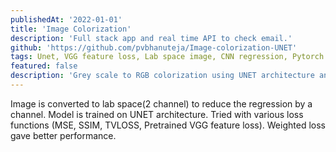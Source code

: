 ```yaml
---
publishedAt: '2022-01-01'
title: 'Image Colorization'
description: 'Full stack app and real time API to check email.'
github: 'https://github.com/pvbhanuteja/Image-colorization-UNET'
tags: Unet, VGG feature loss, Lab space image, CNN regression, Pytorch
featured: false
description: 'Grey scale to RGB colorization using UNET architecture and VGG feature loss'
---
```


Image is converted to lab space(2 channel) to reduce the regression by a channel. Model is trained on UNET architecture. Tried with various loss functions (MSE, SSIM, TVLOSS, Pretrained VGG feature loss). Weighted loss gave better performance.